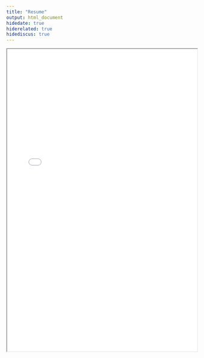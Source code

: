 ```yaml
---
title: "Resume"
output: html_document
hidedate: true
hiderelated: true
hidediscus: true
---
```

<center>
<iframe src="/resume.pdf" width="100%" height="800" border="0"></iframe>
</center>
